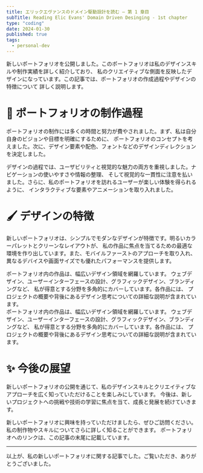 ```yaml
---
title: エリックエヴァンスのドメイン駆動設計を読む ― 第 1 章目
subTitle: Reading Elic Evans' Domain Driven Desinging - 1st chapter
type: "coding"
date: 2024-01-30
published: true
tags:
  - personal-dev
---
```


新しいポートフォリオを公開しました。このポートフォリオは私のデザインスキルや制作実績を詳しく紹介しており、
私のクリエイティブな側面を反映したデザインになっています。この記事では、ポートフォリオの作成過程やデザインの特徴について
詳しく説明します。

# 🎨 ポートフォリオの制作過程

ポートフォリオの制作には多くの時間と努力が費やされました。まず、私は自分自身のビジョンや目標を明確にするために、
ポートフォリオのコンセプトを考えました。次に、デザイン要素や配色、フォントなどのデザインディレクションを決定しました。

デザインの過程では、ユーザビリティと視覚的な魅力の両方を重視しました。ナビゲーションの使いやすさや情報の整理、
そして視覚的な一貫性に注意を払いました。さらに、私のポートフォリオを訪れるユーザーが楽しい体験を得られるように、
インタラクティブな要素やアニメーションを取り入れました。

# 🖌️ デザインの特徴

新しいポートフォリオは、シンプルでモダンなデザインが特徴です。明るいカラーパレットとクリーンなレイアウトが、
私の作品に焦点を当てるための最適な環境を作り出しています。また、モバイルファーストのアプローチを取り入れ、
異なるデバイスや画面サイズでも優れたパフォーマンスを提供します。

<Section type="opinionated">
  ポートフォリオ内の作品は、幅広いデザイン領域を網羅しています。
  ウェブデザイン、ユーザーインターフェースの設計、グラフィックデザイン、ブランディングなど、
  私が得意とする分野を多角的にカバーしています。各作品には、
  プロジェクトの概要や背後にあるデザイン思考についての詳細な説明が含まれています。
</Section>

<Section type="conjecture">
  ポートフォリオ内の作品は、幅広いデザイン領域を網羅しています。
  ウェブデザイン、ユーザーインターフェースの設計、グラフィックデザイン、ブランディングなど、
  私が得意とする分野を多角的にカバーしています。各作品には、
  プロジェクトの概要や背後にあるデザイン思考についての詳細な説明が含まれています。
</Section>

# ✨ 今後の展望

新しいポートフォリオの公開を通じて、私のデザインスキルとクリエイティブなアプローチを広く知っていただけることを楽しみにしています。
今後は、新しいプロジェクトへの挑戦や技術の学習に焦点を当て、成長と発展を続けていきます。

新しいポートフォリオに興味を持っていただけましたら、ぜひご訪問ください。私の制作物やスキルについてさらに詳しく知ることができます。
ポートフォリオへのリンクは、この記事の末尾に記載しています。

------

以上が、私の新しいポートフォリオに関する記事でした。ご覧いただき、ありがとうございました。
